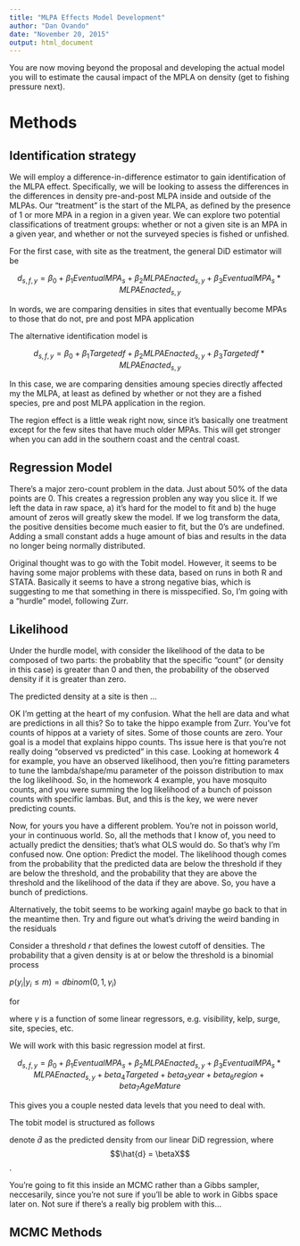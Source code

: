 ```yaml
---
title: "MLPA Effects Model Development"
author: "Dan Ovando"
date: "November 20, 2015"
output: html_document
---
```


You are now moving beyond the proposal and developing the actual model you will to estimate the causal impact of the MPLA on density (get to fishing pressure next).

# Methods

## Identification strategy

We will employ a difference-in-difference estimator to gain identification of the MLPA effect. Specifically, we will be looking to assess the differences in the differences in density pre-and-post MLPA inside and outside of the MLPAs. Our "treatment" is the start of the MLPA, as defined by the presence of 1 or more MPA in a region in a given year. We can explore two potential classifications of treatment groups: whether or not a given site is an MPA in a given year, and whether or not the surveyed species is fished or unfished. 

For the first case, with site as the treatment, the general DiD estimator will be 

$$ d_{s,f,y} = \beta_{0} + \beta_{1}EventualMPA_{s} + \beta_{2}MLPAEnacted_{s,y} + \beta_{3}EventualMPA_{s}*MLPAEnacted_{s,y} $$

In words, we are comparing densities in sites that eventually become MPAs to those that do not, pre and post MPA application

The alternative identification model is 

$$ d_{s,f,y} = \beta_{0} + \beta_{1}Targeted{f} + \beta_{2}MLPAEnacted_{s,y} + \beta_{3}Targeted{f}*MLPAEnacted_{s,y} $$

In this case, we are comparing densities amoung species directly affected my the MLPA, at least as defined by whether or not they are a fished species, pre and post MLPA application in the region. 

The region effect is a little weak right now, since it's basically one treatment except for the few sites that have much older MPAs. This will get stronger when you can add in the southern coast and the central coast. 

## Regression Model

There's a major zero-count problem in the data. Just about 50% of the data points are 0. This creates a regression problen any way you slice it. If we left the data in raw space, a) it's hard for the model to fit and b) the huge amount of zeros will greatly skew the model. If we log transform the data, the positive densities become much easier to fit, but the 0's are undefined. Adding a small constant adds a huge amount of bias and results in the data no longer being normally distributed. 

Original thought was to go with the Tobit model. However, it seems to be having some major problems with these data, based on runs in both R and STATA. Basically it seems to have a strong negative bias, which is suggesting to me that something in there is misspecified. So, I'm going with a "hurdle" model, following Zurr. 

## Likelihood 

Under the hurdle model, with consider the likelihood of the data to be composed of two parts: the probablity that the specific "count" (or density in this case) is greater than 0 and then, the probability of the observed density if it is greater than zero. 

The predicted density at a site is then ...

OK I'm getting at the heart of my confusion. What the hell are data and what are predictions in all this? So to take the hippo example from Zurr. You've fot counts of hippos at a variety of sites. Some of those counts are zero. Your goal is a model that explains hippo counts. Ths issue here is that you're not really doing "observed vs predicted" in this case. Looking at homework 4 for example, you have an observed likelihood, then you're fitting parameters to tune the lambda/shape/mu parameter of the poisson distribution to max the log likelihood. So, in the homework 4 example, you have mosquito counts, and you were summing the log likelihood of a bunch of poisson counts with specific lambas. But, and this is the key, we were never predicting counts. 

Now, for yours you have a different problem. You're not in poisson world, your in continuous world. So, all the methods that I know of, you need to actually predict the densities; that's what OLS would do. So that's why I'm confused now. One option: Predict the model. The likelihood though comes from the probability that the predicted data are below the threshold if they are below the threshold, and the probability that they are above the threshold and the likelihood of the data if they are above. So, you have a bunch of predictions. 

Alternatively, the tobit seems to be working again! maybe go back to that in the meantime then. Try and figure out what's driving the weird banding in the residuals

Consider a threshold *r* that defines the lowest cutoff of densities. The probability that a given density is at or below the threshold is a binomial process

 $p(y_{i} | y_{i} \leq m) = dbinom(0,1,\gamma_{i})$ 
 
 for 
 
 where $\gamma$ is a function of some linear regressors, e.g. visibility, kelp, surge, site, species, etc. 

We will work with this basic regression model at first. 

$$ d_{s,f,y} = \beta_{0} + \beta_{1}EventualMPA_{s} + \beta_{2}MLPAEnacted_{s,y} + \beta_{3}EventualMPA_{s}*MLPAEnacted_{s,y} + beta_{4}Targeted + beta_5{year} + beta_6{region} + beta_{7}AgeMature $$

This gives you a couple nested data levels that you need to deal with. 

The tobit model is structured as follows 

denote $\hat{d}$ as the predicted density from our linear DiD regression, where $$\hat{d} = \betaX$$. 


You're going to fit this inside an MCMC rather than a Gibbs sampler, neccesarily, since you're not sure if you'll be able to work in Gibbs space later on. Not sure if there's a really big problem with this...




## MCMC Methods